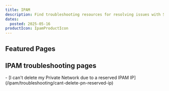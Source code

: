 ```yaml
---
title: IPAM
description: Find troubleshooting resources for resolving issues with Scaleway IPAM.
dates:
  posted: 2025-05-16
productIcon: IpamProductIcon
---
```


<ProductHeader
  productName="IPAM troubleshooting"
  productLogo="ipam"
  description="Discover how to solve the most common issues with Scaleway's IP Address Manager service."
/>

## Featured Pages

<Grid>
    <Card
      title="IPAM FAQ"
      description="Answers to common questions"
      url="/ipam/faq/"
      label="See more"
    />
    <Card
      title="Reserving an IP address"
      description="Book a private IP with IPAM"
      url="/ipam/how-to/reserve-ip/"
      label="See more"
    />
    <Card
      title="Understanding IPv6"
      description="IPv6 in the Scaleway ecosystem"
      url="/ipam/reference-content/ipv6/"
      label="See more"
    />
</Grid>

## IPAM troubleshooting pages

<LinksList>
  - [I can't delete my Private Network due to a reserved IPAM IP](/ipam/troubleshooting/cant-delete-pn-reserved-ip)
</LinksList>
